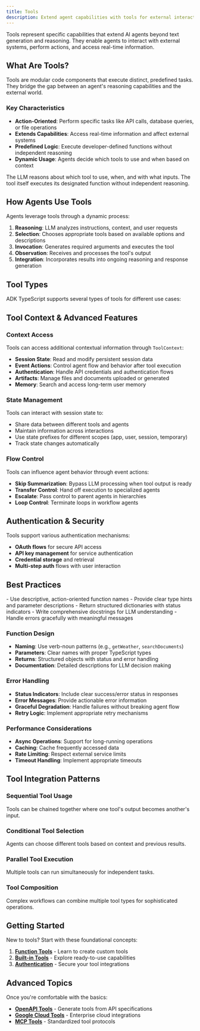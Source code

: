 ```yaml
---
title: Tools
description: Extend agent capabilities with tools for external interactions and actions
---
```



Tools represent specific capabilities that extend AI agents beyond text generation and reasoning. They enable agents to interact with external systems, perform actions, and access real-time information.

## What Are Tools?

Tools are modular code components that execute distinct, predefined tasks. They bridge the gap between an agent's reasoning capabilities and the external world.

### Key Characteristics

- **Action-Oriented**: Perform specific tasks like API calls, database queries, or file operations
- **Extends Capabilities**: Access real-time information and affect external systems
- **Predefined Logic**: Execute developer-defined functions without independent reasoning
- **Dynamic Usage**: Agents decide which tools to use and when based on context

<Callout type="info" title="Agent vs Tool Responsibilities">
The LLM reasons about which tool to use, when, and with what inputs. The tool itself executes its designated function without independent reasoning.
</Callout>

## How Agents Use Tools

Agents leverage tools through a dynamic process:

1. **Reasoning**: LLM analyzes instructions, context, and user requests
2. **Selection**: Chooses appropriate tools based on available options and descriptions
3. **Invocation**: Generates required arguments and executes the tool
4. **Observation**: Receives and processes the tool's output
5. **Integration**: Incorporates results into ongoing reasoning and response generation

## Tool Types

ADK TypeScript supports several types of tools for different use cases:

<Cards>
  <Card
    title="🔧 Function Tools"
    description="Custom tools created for your specific application needs"
    href="/docs/tools/function-tools"
  />

  <Card
    title="⚡ Built-in Tools"
    description="Ready-to-use tools for common tasks like search and code execution"
    href="/docs/tools/built-in-tools"
  />

  <Card
    title="🔌 MCP Tools"
    description="Model Context Protocol tools for standardized integrations"
    href="/docs/tools/mcp-tools"
  />

  <Card
    title="🌐 Third-Party Tools"
    description="Integrate tools from popular external libraries"
    href="/docs/tools/third-party-tools"
  />

  <Card
    title="📊 OpenAPI Tools"
    description="Generate tools from OpenAPI specifications"
    href="/docs/tools/openapi-tools"
  />

  <Card
    title="☁️ Google Cloud Tools"
    description="Tools for Google Cloud services and APIs"
    href="/docs/tools/google-cloud-tools"
  />
</Cards>

## Tool Context & Advanced Features

### Context Access

Tools can access additional contextual information through `ToolContext`:

- **Session State**: Read and modify persistent session data
- **Event Actions**: Control agent flow and behavior after tool execution
- **Authentication**: Handle API credentials and authentication flows
- **Artifacts**: Manage files and documents uploaded or generated
- **Memory**: Search and access long-term user memory

### State Management

Tools can interact with session state to:

- Share data between different tools and agents
- Maintain information across interactions
- Use state prefixes for different scopes (app, user, session, temporary)
- Track state changes automatically

### Flow Control

Tools can influence agent behavior through event actions:

- **Skip Summarization**: Bypass LLM processing when tool output is ready
- **Transfer Control**: Hand off execution to specialized agents
- **Escalate**: Pass control to parent agents in hierarchies
- **Loop Control**: Terminate loops in workflow agents

## Authentication & Security

<Cards>
  <Card
    title="🔐 Authentication"
    description="Secure access to external APIs and services"
    href="/docs/tools/authentication"
  />
</Cards>

Tools support various authentication mechanisms:

- **OAuth flows** for secure API access
- **API key management** for service authentication
- **Credential storage** and retrieval
- **Multi-step auth** flows with user interaction

## Best Practices

<Callout type="warn" title="Tool Design Guidelines">
- Use descriptive, action-oriented function names
- Provide clear type hints and parameter descriptions
- Return structured dictionaries with status indicators
- Write comprehensive docstrings for LLM understanding
- Handle errors gracefully with meaningful messages
</Callout>

### Function Design

- **Naming**: Use verb-noun patterns (e.g., `getWeather`, `searchDocuments`)
- **Parameters**: Clear names with proper TypeScript types
- **Returns**: Structured objects with status and error handling
- **Documentation**: Detailed descriptions for LLM decision making

### Error Handling

- **Status Indicators**: Include clear success/error status in responses
- **Error Messages**: Provide actionable error information
- **Graceful Degradation**: Handle failures without breaking agent flow
- **Retry Logic**: Implement appropriate retry mechanisms

### Performance Considerations

- **Async Operations**: Support for long-running operations
- **Caching**: Cache frequently accessed data
- **Rate Limiting**: Respect external service limits
- **Timeout Handling**: Implement appropriate timeouts

## Tool Integration Patterns

### Sequential Tool Usage

Tools can be chained together where one tool's output becomes another's input.

### Conditional Tool Selection

Agents can choose different tools based on context and previous results.

### Parallel Tool Execution

Multiple tools can run simultaneously for independent tasks.

### Tool Composition

Complex workflows can combine multiple tool types for sophisticated operations.

## Getting Started

New to tools? Start with these foundational concepts:

1. **[Function Tools](/docs/tools/function-tools)** - Learn to create custom tools
2. **[Built-in Tools](/docs/tools/built-in-tools)** - Explore ready-to-use capabilities
3. **[Authentication](/docs/tools/authentication)** - Secure your tool integrations

## Advanced Topics

Once you're comfortable with the basics:

- **[OpenAPI Tools](/docs/tools/openapi-tools)** - Generate tools from API specifications
- **[Google Cloud Tools](/docs/tools/google-cloud-tools)** - Enterprise cloud integrations
- **[MCP Tools](/docs/tools/mcp-tools)** - Standardized tool protocols